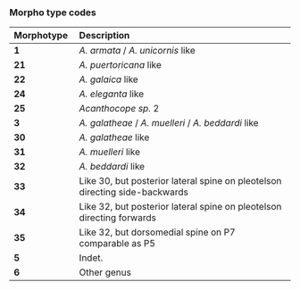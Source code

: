 ### Morpho type codes

|Morphotype|Description|
|:---|:------------|
|**1**|*A. armata* / *A. unicornis* like|
|**21**|*A. puertoricana* like|
|**22**|*A. galaica* like|
|**24**|*A. eleganta* like|
|**25**|*Acanthocope sp.* 2|
|**3**|*A. galatheae* / *A. muelleri* / *A. beddardi* like|
|**30**|*A. galatheae* like|
|**31**|*A. muelleri* like|
|**32**|*A. beddardi* like|
|**33**|Like 30, but posterior lateral spine on pleotelson directing side-backwards|
|**34**|Like 32, but posterior lateral spine on pleotelson directing forwards|
|**35**|Like 32, but dorsomedial spine on P7 comparable as P5|
|**5**|Indet.|
|**6**|Other genus|